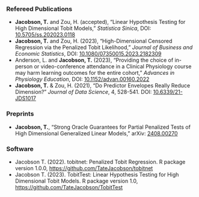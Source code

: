 ### Refereed Publications 

- **Jacobson, T.** and Zou, H. (accepted), “Linear Hypothesis Testing for High Dimensional Tobit Models,” *Statistica Sinica*, DOI: [10.5705/ss.202023.0118](https://doi.org/10.5705/ss.202023.0118)
- **Jacobson, T.** and Zou, H. (2023), “High-Dimensional Censored Regression via the Penalized Tobit Likelihood,” *Journal of Business and Economic Statistics*, DOI: [10.1080/07350015.2023.2182309](https://doi.org/10.1080/07350015.2023.2182309)
- Anderson, L. and **Jacobson, T.** (2023), “Providing the choice of in-person or video-conference attendance in a Clinical Physiology course may harm learning outcomes for the entire cohort,” *Advances in Physiology Education*, DOI: [10.1152/advan.00160.2022](https://doi.org/10.1152/advan.00160.2022)
- **Jacobson, T.** & Zou, H. (2021), “Do Predictor Envelopes Really Reduce Dimension?” *Journal of Data Science*, 4, 528-541. DOI: [10.6339/21-JDS1017](https://doi.org/10.6339/21-JDS1017)


### Preprints

- **Jacobson, T.**, “Strong Oracle Guarantees for Partial Penalized Tests of High Dimensional Generalized Linear Models,” arXiv: [2408.00270](https://arxiv.org/abs/2408.00270)


### Software  

- Jacobson T. (2022). tobitnet: Penalized Tobit Regression. R package version 1.0.0, [https://github.com/TateJacobson/tobitnet](https://github.com/TateJacobson/tobitnet)
- Jacobson T. (2023). TobitTest: Linear Hypothesis Testing for High Dimensional Tobit Models. R package version 1.0, [https://github.com/TateJacobson/TobitTest](https://github.com/TateJacobson/TobitTest)
